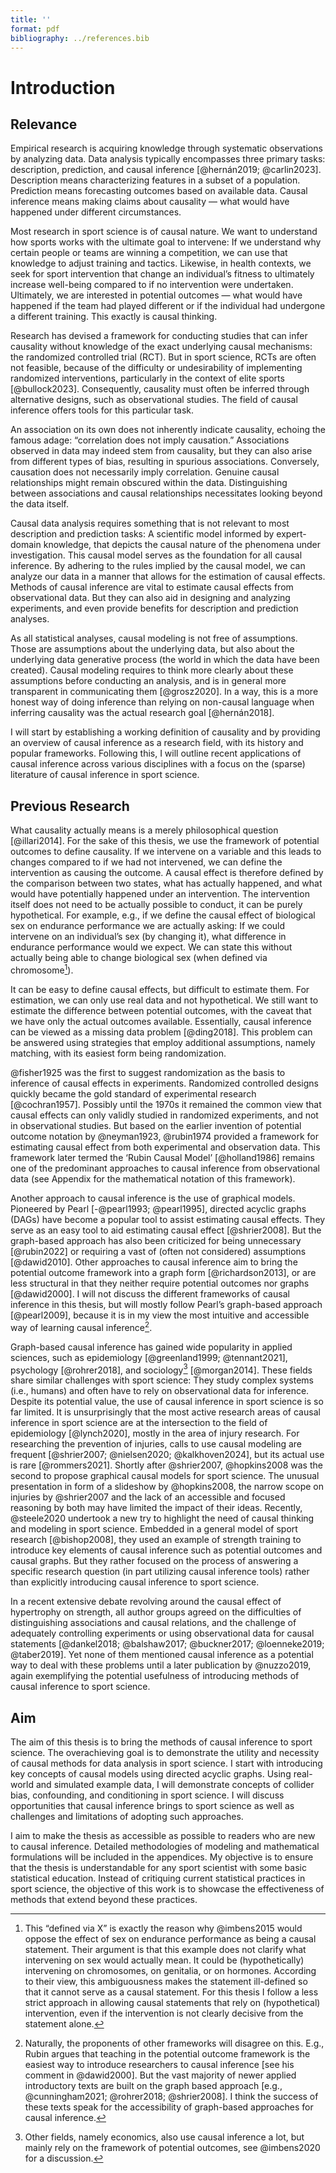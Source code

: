 ```yaml
---
title: ''
format: pdf
bibliography: ../references.bib
---
```


# Introduction

## Relevance

Empirical research is acquiring knowledge through systematic observations by analyzing data. Data analysis typically encompasses three primary tasks: description, prediction, and causal inference [@hernán2019; @carlin2023]. Description means characterizing features in a subset of a population. Prediction means forecasting outcomes based on available data. Causal inference means making claims about causality --- what would have happened under different circumstances.

Most research in sport science is of causal nature. We want to understand how sports works with the ultimate goal to intervene: If we understand why certain people or teams are winning a competition, we can use that knowledge to adjust training and tactics. Likewise, in health contexts, we seek for sport intervention that change an individual's fitness to ultimately increase well-being compared to if no intervention were undertaken. Ultimately, we are interested in potential outcomes --- what would have happened if the team had played different or if the individual had undergone a different training. This exactly is causal thinking.

Research has devised a framework for conducting studies that can infer causality without knowledge of the exact underlying causal mechanisms: the randomized controlled trial (RCT). But in sport science, RCTs are often not feasible, because of the difficulty or undesirability of implementing randomized interventions, particularly in the context of elite sports [@bullock2023]. Consequently, causality must often be inferred through alternative designs, such as observational studies. The field of causal inference offers tools for this particular task.

An association on its own does not inherently indicate causality, echoing the famous adage: "correlation does not imply causation." Associations observed in data may indeed stem from causality, but they can also arise from different types of bias, resulting in spurious associations. Conversely, causation does not necessarily imply correlation. Genuine causal relationships might remain obscured within the data. Distinguishing between associations and causal relationships necessitates looking beyond the data itself.

Causal data analysis requires something that is not relevant to most description and prediction tasks: A scientific model informed by expert-domain knowledge, that depicts the causal nature of the phenomena under investigation. This causal model serves as the foundation for all causal inference. By adhering to the rules implied by the causal model, we can analyze our data in a manner that allows for the estimation of causal effects. Methods of causal inference are vital to estimate causal effects from observational data. But they can also aid in designing and analyzing experiments, and even provide benefits for description and prediction analyses.

As all statistical analyses, causal modeling is not free of assumptions. Those are assumptions about the underlying data, but also about the underlying data generative process (the world in which the data have been created). Causal modeling requires to think more clearly about these assumptions before conducting an analysis, and is in general more transparent in communicating them [@grosz2020]. In a way, this is a more honest way of doing inference than relying on non-causal language when inferring causality was the actual research goal [@hernán2018]. <!-- one sentence? -->

I will start by establishing a working definition of causality and by providing an overview of causal inference as a research field, with its history and popular frameworks. Following this, I will outline recent applications of causal inference across various disciplines with a focus on the (sparse) literature of causal inference in sport science.

## Previous Research

What causality actually means is a merely philosophical question [@illari2014]. For the sake of this thesis, we use the framework of potential outcomes to define causality. If we intervene on a variable and this leads to changes compared to if we had not intervened, we can define the intervention as causing the outcome. A causal effect is therefore defined by the comparison between two states, what has actually happened, and what would have potentially happened under an intervention. The intervention itself does not need to be actually possible to conduct, it can be purely hypothetical. For example, e.g., if we define the causal effect of biological sex on endurance performance we are actually asking: If we could intervene on an individual's sex (by changing it), what difference in endurance performance would we expect. We can state this without actually being able to change biological sex (when defined via chromosome[^1]).

[^1]: This "defined via X" is exactly the reason why @imbens2015 would oppose the effect of sex on endurance performance as being a causal statement. Their argument is that this example does not clarify what intervening on sex would actually mean. It could be (hypothetically) intervening on chromosomes, on genitalia, or on hormones. According to their view, this ambiguousness makes the statement ill-defined so that it cannot serve as a causal statement. For this thesis I follow a less strict approach in allowing causal statements that rely on (hypothetical) intervention, even if the intervention is not clearly decisive from the statement alone.

It can be easy to define causal effects, but difficult to estimate them. For estimation, we can only use real data and not hypothetical. We still want to estimate the difference between potential outcomes, with the caveat that we have only the actual outcomes available. Essentially, causal inference can be viewed as a missing data problem [@ding2018]. This problem can be answered using strategies that employ additional assumptions, namely matching, with its easiest form being randomization.

@fisher1925 was the first to suggest randomization as the basis to inference of causal effects in experiments. Randomized controlled designs quickly became the gold standard of experimental research [@cochran1957]. Possibly until the 1970s it remained the common view that causal effects can only validly studied in randomized experiments, and not in observational studies. But based on the earlier invention of potential outcome notation by @neyman1923, @rubin1974 provided a framework for estimating causal effect from both experimental and observation data. This framework later termed the 'Rubin Causal Model' [@holland1986] remains one of the predominant approaches to causal inference from observational data (see Appendix for the mathematical notation of this framework).

Another approach to causal inference is the use of graphical models. Pioneered by Pearl [-@pearl1993; @pearl1995], directed acyclic graphs (DAGs) have become a popular tool to assist estimating causal effects. They serve as an easy tool to aid estimating causal effect [@shrier2008]. But the graph-based approach has also been criticized for being unnecessary [@rubin2022] or requiring a vast of (often not considered) assumptions [@dawid2010]. Other approaches to causal inference aim to bring the potential outcome framework into a graph form [@richardson2013], or are less structural in that they neither require potential outcomes nor graphs [@dawid2000]. I will not discuss the different frameworks of causal inference in this thesis, but will mostly follow Pearl's graph-based approach [@pearl2009], because it is in my view the most intuitive and accessible way of learning causal inference[^2].

[^2]: Naturally, the proponents of other frameworks will disagree on this. E.g., Rubin argues that teaching in the potential outcome framework is the easiest way to introduce researchers to causal inference [see his comment in @dawid2000]. But the vast majority of newer applied introductory texts are built on the graph based approach [e.g., @cunningham2021; @rohrer2018; @shrier2008]. I think the success of these texts speak for the accessibility of graph-based approaches for causal inference.

Graph-based causal inference has gained wide popularity in applied sciences, such as epidemiology [@greenland1999; @tennant2021], psychology [@rohrer2018], and sociology[^3] [@morgan2014]. These fields share similar challenges with sport science: They study complex systems (i.e., humans) and often have to rely on observational data for inference. Despite its potential value, the use of causal inference in sport science is so far limited. It is unsurprisingly that the most active research areas of causal inference in sport science are at the intersection to the field of epidemiology [@lynch2020], mostly in the area of injury research. For researching the prevention of injuries, calls to use causal modeling are frequent [@shrier2007; @nielsen2020; @kalkhoven2024], but its actual use is rare [@rommers2021]. Shortly after @shrier2007, @hopkins2008 was the second to propose graphical causal models for sport science. The unusual presentation in form of a slideshow by @hopkins2008, the narrow scope on injuries by @shrier2007 and the lack of an accessible and focused reasoning by both may have limited the impact of their ideas. Recently, @steele2020 undertook a new try to highlight the need of causal thinking and modeling in sport science. Embedded in a general model of sport research [@bishop2008], they used an example of strength training to introduce key elements of causal inference such as potential outcomes and causal graphs. But they rather focused on the process of answering a specific research question (in part utilizing causal inference tools) rather than explicitly introducing causal inference to sport science.

[^3]: Other fields, namely economics, also use causal inference a lot, but mainly rely on the framework of potential outcomes, see @imbens2020 for a discussion.

In a recent extensive debate revolving around the causal effect of hypertrophy on strength, all author groups agreed on the difficulties of distinguishing associations and causal relations, and the challenge of adequately controlling experiments or using observational data for causal statements [@dankel2018; @balshaw2017; @buckner2017; @loenneke2019; @taber2019]. Yet none of them mentioned causal inference as a potential way to deal with these problems until a later publication by @nuzzo2019, again exemplifying the potential usefulness of introducing methods of causal inference to sport science.

## Aim

The aim of this thesis is to bring the methods of causal inference to sport science. The overachieving goal is to demonstrate the utility and necessity of causal methods for data analysis in sport science. I start with introducing key concepts of causal models using directed acyclic graphs. Using real-world and simulated example data, I will demonstrate concepts of collider bias, confounding, and conditioning in sport science. I will discuss opportunities that causal inference brings to sport science as well as challenges and limitations of adopting such approaches.

I aim to make the thesis as accessible as possible to readers who are new to causal inference. Detailed methodologies of modeling and mathematical formulations will be included in the appendices. My objective is to ensure that the thesis is understandable for any sport scientist with some basic statistical education. Instead of critiquing current statistical practices in sport science, the objective of this work is to showcase the effectiveness of methods that extend beyond these practices.
